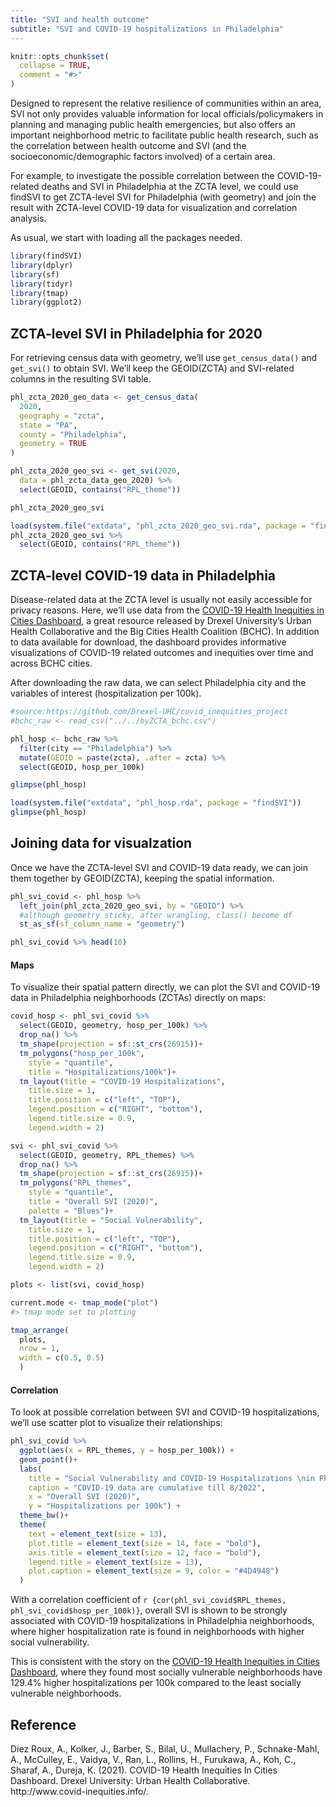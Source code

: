 ```yaml
---
title: "SVI and health outcome"
subtitle: "SVI and COVID-19 hospitalizations in Philadelphia"
---
```


```r
knitr::opts_chunk$set(
  collapse = TRUE,
  comment = "#>"
)
```

Designed to represent the relative resilience of communities within an area, SVI not only provides valuable information for local officials/policymakers in planning and managing public health emergencies, but also offers an important neighborhood metric to facilitate public health research, such as the correlation between health outcome and SVI (and the socioeconomic/demographic factors involved) of a certain area.

For example, to investigate the possible correlation between the COVID-19-related deaths and SVI in Philadelphia at the ZCTA level, we could use findSVI to get ZCTA-level SVI for Philadelphia (with geometry) and join the result with ZCTA-level COVID-19 data for visualization and correlation analysis. 

As usual, we start with loading all the packages needed.
```r
library(findSVI)
library(dplyr)
library(sf)
library(tidyr)
library(tmap)
library(ggplot2)
```

## ZCTA-level SVI in Philadelphia for 2020

For retrieving census data with geometry, we'll use `get_census_data()` and `get_svi()` to obtain SVI. We'll keep the GEOID(ZCTA) and SVI-related columns in the resulting SVI table.
```r
phl_zcta_2020_geo_data <- get_census_data(
  2020,
  geography = "zcta",
  state = "PA",
  county = "Philadelphia",
  geometry = TRUE
)

phl_zcta_2020_geo_svi <- get_svi(2020,
  data = phl_zcta_data_geo_2020) %>%
  select(GEOID, contains("RPL_theme"))

phl_zcta_2020_geo_svi
```

```r
load(system.file("extdata", "phl_zcta_2020_geo_svi.rda", package = "findSVI"))
phl_zcta_2020_geo_svi %>%
  select(GEOID, contains("RPL_theme"))
```

## ZCTA-level COVID-19 data in Philadelphia

Disease-related data at the ZCTA level is usually not easily accessible for privacy reasons. Here, we'll use data from the [COVID-19 Health Inequities in Cities Dashboard](https://drexel-uhc.shinyapps.io/bchc_covid19/_w_0444d5bc/_w_e6851016/_w_6d75b9f7/), a great resource released by Drexel University’s Urban Health Collaborative and the Big Cities Health Coalition (BCHC). In addition to data available for download, the dashboard provides informative visualizations of COVID-19 related outcomes and inequities over time and across BCHC cities.

After downloading the raw data, we can select Philadelphia city and the variables of interest (hospitalization per 100k).

```r
#source:https://github.com/Drexel-UHC/covid_inequities_project
#bchc_raw <- read_csv("../../byZCTA_bchc.csv")

phl_hosp <- bchc_raw %>%
  filter(city == "Philadelphia") %>%
  mutate(GEOID = paste(zcta), .after = zcta) %>%
  select(GEOID, hosp_per_100k)

glimpse(phl_hosp)
```

```r
load(system.file("extdata", "phl_hosp.rda", package = "findSVI"))
glimpse(phl_hosp)
```

## Joining data for visualzation
Once we have the ZCTA-level SVI and COVID-19 data ready, we can join them together by GEOID(ZCTA), keeping the spatial information.

```r
phl_svi_covid <- phl_hosp %>%
  left_join(phl_zcta_2020_geo_svi, by = "GEOID") %>%
  #although geometry sticky, after wrangling, class() become df
  st_as_sf(sf_column_name = "geometry")

phl_svi_covid %>% head(10)
```
#### Maps
To visualize their spatial pattern directly, we can plot the SVI and COVID-19 data in Philadelphia neighborhoods (ZCTAs) directly on maps:

```r

covid_hosp <- phl_svi_covid %>%
  select(GEOID, geometry, hosp_per_100k) %>%
  drop_na() %>% 
  tm_shape(projection = sf::st_crs(26915))+
  tm_polygons("hosp_per_100k",
    style = "quantile",
    title = "Hospitalizations/100k")+
  tm_layout(title = "COVID-19 Hospitalizations",
    title.size = 1,
    title.position = c("left", "TOP"),
    legend.position = c("RIGHT", "bottom"),
    legend.title.size = 0.9,
    legend.width = 2)

svi <- phl_svi_covid %>%
  select(GEOID, geometry, RPL_themes) %>%
  drop_na() %>%
  tm_shape(projection = sf::st_crs(26915))+
  tm_polygons("RPL_themes",
    style = "quantile",
    title = "Overall SVI (2020)",
    palette = "Blues")+
  tm_layout(title = "Social Vulnerability",
    title.size = 1,
    title.position = c("left", "TOP"),
    legend.position = c("RIGHT", "bottom"),
    legend.title.size = 0.9,
    legend.width = 2)

plots <- list(svi, covid_hosp)

current.mode <- tmap_mode("plot")
#> tmap mode set to plotting

tmap_arrange(
  plots, 
  nrow = 1,
  width = c(0.5, 0.5)
  ) 

```

#### Correlation
To look at possible correlation between SVI and COVID-19 hospitalizations, we'll use scatter plot to visualize their relationships:

```r
phl_svi_covid %>%
  ggplot(aes(x = RPL_themes, y = hosp_per_100k)) +
  geom_point()+
  labs(
    title = "Social Vulnerability and COVID-19 Hospitalizations \nin Philadelphia Neighborhoods",
    caption = "COVID-19 data are cumulative till 8/2022", 
    x = "Overall SVI (2020)",
    y = "Hospitalizations per 100k") +
  theme_bw()+
  theme(
    text = element_text(size = 13),
    plot.title = element_text(size = 14, face = "bold"),
    axis.title = element_text(size = 12, face = "bold"),
    legend.title = element_text(size = 13),
    plot.caption = element_text(size = 9, color = "#4D4948")
  )

```

With a correlation coefficient of `r {cor(phl_svi_covid$RPL_themes, phl_svi_covid$hosp_per_100k)}`, overall SVI is shown to be strongly associated with COVID-19 hospitalizations in Philadelphia neighborhoods, where higher hospitalization rate is found in neighborhoods with higher social vulnerability.

This is consistent with the story on the [COVID-19 Health Inequities in Cities Dashboard](https://drexel-uhc.shinyapps.io/bchc_covid19/_w_8408f640/), where they found most socially vulnerable neighborhoods have 129.4% higher hospitalizations per 100k compared to the least socially vulnerable neighborhoods. 

## Reference

Diez Roux, A., Kolker, J., Barber, S., Bilal, U., Mullachery, P., Schnake-Mahl, A., McCulley, E., Vaidya, V., Ran, L., Rollins, H., Furukawa, A., Koh, C., Sharaf, A., Dureja, K. (2021). COVID-19 Health Inequities In Cities Dashboard. Drexel University: Urban Health Collaborative. http://www.covid-inequities.info/.
